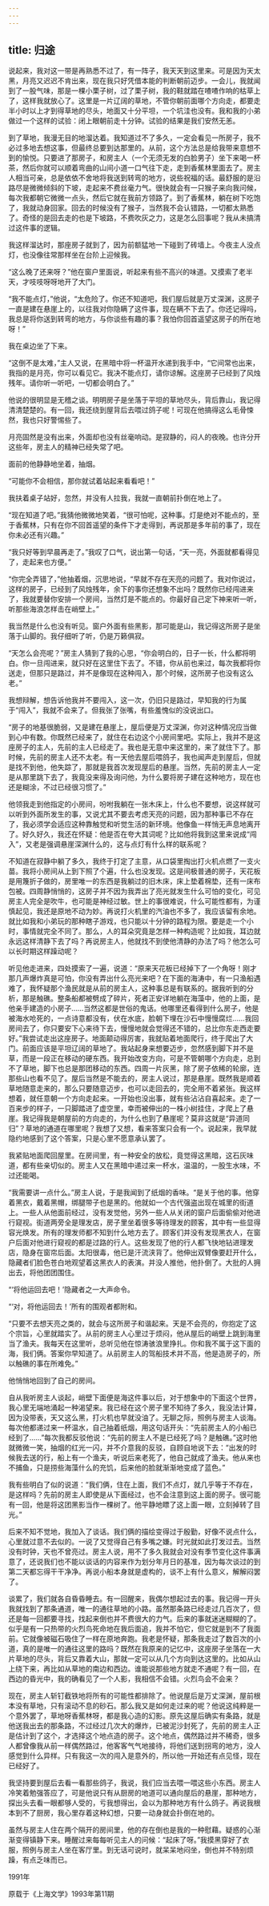 ```yaml
---
---
---
```

title: 归途
---




说起来，我对这一带是再熟悉不过了，有一阵子，我天天到这里来。可是因为天太黑，月亮又迟迟不肯出来，现在我只好凭借本能的判断朝前迈步。一会儿，我就闻到了一股气味，那是一棵小栗子树，过了栗子树，我的鞋就踏在喳喳作响的枯草上了，这样我就放心了。这里是一片辽阔的草地，不管你朝前面哪个方向走，都要走半小时以上才到得草地的尽头，地面又十分平坦，一个坑洼也没有。我和我的小弟做过一个这样的试验：闭上眼朝前走十分钟。试验的结果是我们安然无恙。

到了草地，我漫无目的地溜达着。我知道过不了多久，一定会看见一所房子，我不必过多地去想这事，但最终总要到达那里的。从前，这个方法总是给我带来意想不到的愉悦。只要进了那房子，和房主人（一个无须无发的白脸男子）坐下来喝一杯茶，然后你就可以顺着弯曲的山间小道一口气往下走，走到香蕉林里面去了。房主人相当可亲，总是依依不舍地将我送到转弯的地方，说些祝福的话。最舒服的是沿路尽是微微倾斜的下坡，走起来不费丝毫力气。很快就会有一只猴子来向我问候，每次我都朝它微微一点头，然后它就在我前方领路了。到了香蕉林，躺在树下吃饱了，我就动身回家。回去的时候没有了猴子，当然我不会认错路，一切都太熟悉了。奇怪的是回去走的也是下坡路，不费吹灰之力，这是怎么回事呢？我从未搞清过这件事的逻辑。

我这样溜达时，那座房子就到了，因为前额猛地一下碰到了砖墙上。今夜主人没点灯，也没像往常那样坐在台阶上迎候我。

“这么晚了还来呀？”他在窗户里面说，听起来有些不高兴的味道。又摸索了老半天，才吱吱呀呀地开了大门。

“我不能点灯，”他说，“太危险了。你还不知道吧，我们屋后就是万丈深渊，这房子一直是建在悬崖上的，以往我对你隐瞒了这件事，现在瞒不下去了。你还记得吗，我总是将你送到转弯的地方，与你谈些有趣的事？我怕你回首遥望这房子的所在地呀！”

我在桌边坐了下来。

“这倒不是太难，”主人又说，在黑暗中将一杯温开水递到我手中，“它间常也出来，我指的是月亮，你可以看见它。我决不能点灯，请你谅解。这座房子已经到了风烛残年。请你听一听吧，一切都会明白了。”

他说的很明显是无稽之谈。明明房子是坐落于平坦的草地尽头，背后靠山，我记得清清楚楚的。有一回，我还绕到屋背后去喂过鸽子呢！可现在他搞得这么毛骨悚然，我也只好警惕些了。

月亮固然是没有出来，外面却也没有丝毫响动。是寂静的，闷人的夜晚。也许分开这些年，房主人的精神已经失常了吧。

面前的他静静地坐着，抽烟。

“可能你不会相信，那你就试着站起来看看吧！”

我扶着桌子站好，忽然，并没有人拉我，我就一直朝前扑倒在地上了。

“现在知道了吧。”我猜他微微地笑着，“很可怕呢，这种事。灯是绝对不能点的，至于香蕉林，只有在你不回首遥望的条件下才走得到，再说那是多年前的事了，现在你未必还有兴趣。”

“我只好等到早晨再走了。”我叹了口气，说出第一句话，“天一亮，外面就都看得见了，走起来也方便。”

“你完全弄错了，”他抽着烟，沉思地说，“早就不存在天亮的问题了。我对你说过，这样的房子，已经到了风烛残年，余下的事你还想象不出吗？既然你已经闯进来了，我就要替你安排一个房间，当然灯是不能点的。你最好自己定下神来听一听，听那些海浪怎样击在峭壁上。”

我当然是什么也没有听见。窗户外面有些黑影，那可能是山，我记得这所房子是坐落于山脚的。我仔细听了听，仍是万籁俱寂。

“天怎么会亮呢？”房主人猜到了我的心思，“你会明白的，日子一长，什么都将明白。你一旦闯进来，就只好在这里住下去了。不错，你从前也来过，每次我都将你送走，但那只是路过，并不是像现在这种闯入，那个时候，这所房子也没有这么老。”

我想辩解，想告诉他我并不要闯入，这一次，仍旧只是路过，早知我的行为属于“闯入”，我就不会来了。但我张了张嘴，有些羞愧似的没说出口。

“房子的地基很脆弱，又是建在悬崖上，屋后便是万丈深渊，你对这种情况应当做到心中有数。你既然已经来了，就住在右边这个小房间里吧。实际上，我并不是这座房子的主人，先前的主人已经走了。我也是无意中来这里的，来了就住下了。那时候，先前的房主人还不太老。有一天他去屋后喂鸽子，我也闻声走到屋后，但就是找不到他，他失踪了，那就是我首次发现屋后的悬崖。当然，先前的房主人一定是从那里跳下去了，我竟没来得及询问他，为什么要将房子建在这种地方，现在也还是糊涂，不过已经很习惯了。”

他领我走到他指定的小房间，吩咐我躺在一张木床上，什么也不要想，说这样就可以听到外面所发生的事，又说尤其不要去考虑天亮的问题，因为那种事已不存在了，我必须学会适应这种靠触觉和听觉生活的新环境。他像鱼一样悄无声息地离开了。好久好久，我还在怀疑：他是否在夸大其词呢？比如他将我到这里来说成“闯入”，又老是强调悬崖深渊什么的，这与点灯有什么样的联系呢？

不知道在寂静中躺了多久，我终于打定了主意，从口袋里掏出打火机点燃了一支火苗。我将小房间从上到下照了个遍，什么也没发现。这是间极普通的房子，天花板是用篾折子做的，房里唯一的东西是我躺过的旧木床，床上垫着棉垫，还有一床布包被。四周静悄悄的，这房子并不因为我弄出了亮光就发生什么可怕的变化，可见房主人完全是吹牛，也可能是神经过敏。世上的事很难说，什么可能性都有，为谨慎起见，我还是原地不动为妙。再说打火机里的汽油也不多了，我应该留有余地。就比如我和小弟玩的那种瞎子游戏，也只能以十分钟的路程为限。要是走一个小时，事情就完全不同了。那么，人的耳朵究竟是怎样一种构造呢？比如我，耳边就永远这样清静下去了吗？再说房主人，他就找不到使他清静的办法了吗？他怎么可以长时期这样躁动呢？

听见他走进来，四处摸索了一遍，说道：“原来天花板已经掉下了一个角呀！刚才那几声爆炸真是可怕，你没有弄出什么亮光来吧？在下面的海涛中，有一只渔船遇难了，我怀疑那个渔民就是从前的房主人，这种事总是有联系的。据我听到的分析，那是触礁。整条船都被劈成了碎片，死者正安详地躺在海藻中，他的上面，是他亲手建造的小房子……当然这都是世俗的鬼话。他哪里还看得到什么房子，他是被海水呛死的，一点诗意都没有，伏在水底，脸朝下埋在沙石中慢慢腐烂……我回房间去了，你只要安下心来待下去，慢慢地就会觉得还不错的，总比你东走西走要好。”我尝试走出这座房子。地面颠动得厉害，我就贴着地面爬行，终于爬出了大门。前面应该是平坦辽阔的草地了。我站起身来想要迈步，忽然感到脚下并不是草，而是一段正在移动的硬东西。我开始改变方向，可是不管朝哪个方向走，总到不了草地，脚下也总是那团移动的东西。四周一片灰黑，除了房子依稀的轮廓，连那些山也看不见了。屋后当然是不能去的，房主人说过，那是悬崖。既然我是顺着草地随意走来的，那么只要随意迈步，也可以走回去的，完全用不着紧张。我这样想着，就任意朝一个方向走起来。一开始也没出事，就有些沾沾自喜起来。走了一百来步的样子，一只脚踏进了虚空里，幸而被伸出的一株小树挂住，才爬上了悬崖。我记得我是朝屋前的方向走的，为什么也到了悬崖呢？莫非这就是“异道同归”？草地的通道在哪里呢？我想了又想，看来答案只会有一个。说起来，我早就隐约地感到了这个答案，只是心里不愿意承认罢了。

我紧贴地面爬回屋里。在房间里，有一种安全的放松，竟觉得这黑暗，这石灰味道，都有些亲切似的。房主人又在黑暗中递过来一杯水，温温的，一股生水味，不过还能喝。

“我需要讲一点什么。”房主人说，于是我闻到了纸烟的香味。“是关于他的事。他穿着黑衣，戴着黑帽，绑腿带子也是黑的。他就如一个古代强盗出现在城里的街道上。一些人从他面前经过，没有发觉他，另外一些人从关闭的窗户后面偷偷对他进行窥视。街道两旁全是理发店，房子里坐着很多等待理发的顾客，其中有一些显得容光焕发。所有的理发师都不知到什么地方去了。顾客们并没有发现黑衣人，在窗户后面对他进行窥视的都是过路的行人。这些发现了他的行人都飞快地钻进理发店，隐身在窗帘后面。太阳很毒，他已是汗流浃背了。他伸出双臂像要赶开什么，隐藏者们脸色苍白地观望着这黑衣人的表演。并没人推他，他扑倒了。大批的人拥出去，将他团团围住。

“‘将他运回去吧！’隐藏者之一大声命令。

“‘对，将他运回去！’所有的围观者都附和。

“只要不去想天亮之类的，就会与这所房子和谐起来。天是不会亮的，你抱定了这个宗旨，心里就踏实了。从前的房主人心里过于烦闷，他从屋后的峭壁上跳到海里当了渔夫。我每天在这里听，总听见他在惊涛骇浪里挣扎。你和我不属于这下面的海，我们俩。答案你早知道了。从前房主人的驾船技术并不高，他是造房子的，所以触礁的事在所难免。”

他悄悄地回到了自己的房间。

自从我听房主人谈起，峭壁下面便是海这件事以后，对于想象中的下面这个世界，我心里无端地涌起一种渴望来。我已经在这个房子里不知待了多久，我没法计算，因为没带表，天又这么黑，打火机也早就没油了。无聊之际，照例与房主人谈海。每次他都递过来一杯温水，自己抽着纸烟，用这句话开头：“先前房主人的小船已经到了……”每次我都反驳他说：“先前的房主人不是已经死了吗？是触礁。”这时他就微微一笑，抽烟的红光一闪，并不介意我的反驳，自顾自地说下去：“出发的时候我去送的行，船上有一个渔夫，听说后来老死了，他自己就成了渔夫。他从来也不捕鱼，只是捞些海藻什么的充饥，后来他的脸就渐渐地变成了蓝色。”

我有些明白了似的说道：“我们俩，住在上面，我们不点灯，就几乎等于不存在，是这样吗？先前的房主人即使是从下面经过，也不会注意到这上面的房子。很可能有一回，他是将这团黑影当作一棵树了。他平静地瞟了这上面一眼，立刻掉转了目光。”

后来不知不觉地，我加入了谈话。我们俩的描绘变得过于殷勤，好像不说点什么，心里就过意不去似的。一说了又觉得自己有多嘴之嫌。时光就如此打发过去。当然没有时钟，天也不曾亮过。房主人说，用不了多久我就会对没有季节变化这件事满意了，还说我们也不能以谈话的内容来作为划分年月日的基准，因为每次谈过的到第二天都忘得干干净净。再说小船本身就是虚构的，谈不上有什么意义，解解闷罢了。

谈累了，我们就各自昏昏睡去。有一回醒来，我偶尔想起过去的事。我记得一开头我就找到了那条通道，唯一的通往草地的小路。虽然那条路已经走过几百次了，但还是每一回都要寻找，找起来倒也并不费很大的力气。后来的事就迷迷糊糊的了。似乎是有一只热带的火烈鸟死命地在我后面追，我并不怕它，但它就是到不了我面前。它就像被磁石吸住了一样在原地奔跑。我老是怀疑，那条我走过了数百次的小道，真的是唯一的通往这里的路吗？既然在我原来的记忆中，这座房子坐落在一大片草地的尽头，背后又靠着大山，那就一定可以从几个方向到达这里的。比如从山上绕下来，再比如从草地的南边和西边。谁能说那些地方就走不通呢？有一回，在西边的昏光中，我的确看见了一个人影，我相信不会错。火烈鸟会不会来？

现在，房主人斩钉截铁地将所有的可能性都排除了。他说屋后是万丈深渊，屋前根本没有草地，只有滚动不息的砂石。那么我又是如何走过来的呢？他说这纯粹是一个意外罢了，草地呀香蕉林呀，都是我心造的幻影。原先这屋后确实有条路，就是他送我出去的那条路，不过经过几次大的爆炸，已被泥沙封死了，先前的房主人正是估计到了这个，才选择这个地点造的房子。这个地点，偶然路过并不稀奇，很多人都曾像我从前一样偶然路过，他客客气气地接待，将他们送到拐弯的地方，没人感觉到什么异样。只有我这一次的闯入是意外的，所以他一开始还有点见怪，现在已经好了。

我坚持要到屋后去看一看那些鸽子，我说，我们应当去喂一喂这些小东西。房主人冷笑着勉强答应了，可是他说只有从厨房的地道可以通向屋后的悬崖，那种地方，探出头去看一眼都够人受的，亏我想得出，会以为那种地方有什么鸽子。再说我根本到不了厨房，我心里存着这种幻想，只要一动身就会扑倒在地的。

虽然与房主人住在两个隔开的房间里，他的存在倒也是我的一种慰藉。疑惑的心渐渐变得镇静下来。睡醒过来每每听见主人的问候：“起床了呀。”我摸黑穿好了衣服，照例与房主人坐在客厅里。到无话可说时，就呆呆地闷坐，倒也并不特别烦躁，有点乏味而已。

1991年

原载于《上海文学》1993年第11期